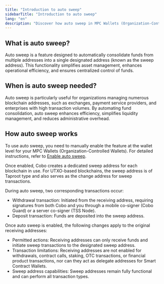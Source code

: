 ```yaml
---
title: "Introduction to auto sweep"
sidebarTitle: "Introduction to auto sweep"
lang: "en"
description: "Discover how auto sweep in MPC Wallets (Organization-Controlled Wallets) consolidates funds, enhances efficiency, and simplifies operations for organizations managing multiple blockchain addresses."
---
```


## What is auto sweep?

Auto sweep is a feature designed to automatically consolidate funds from multiple addresses into a single designated address (known as the sweep address). This functionality simplifies asset management, enhances operational efficiency, and ensures centralized control of funds.

## When is auto sweep needed?

Auto sweep is particularly useful for organizations managing numerous blockchain addresses, such as exchanges, payment service providers, and enterprises with high transaction volumes. By automating fund consolidation, auto sweep enhances efficiency, simplifies liquidity management, and reduces administrative overhead.

## How auto sweep works

To use auto sweep, you need to manually enable the feature at the wallet level for your MPC Wallets (Organization-Controlled Wallets). For detailed instructions, refer to [Enable auto sweep](/en/portal/mpc-wallets/ocw/enable-auto-sweep).

Once enabled, Cobo creates a dedicated sweep address for each blockchain in use. For UTXO-based blockchains, the sweep address is of Taproot type and also serves as the change address for sweep transactions.

During auto sweep, two corresponding transactions occur:
- Withdrawal transaction: Initiated from the receiving address, requiring signatures from both Cobo and you through a mobile co-signer (Cobo Guard) or a server co-signer (TSS Node).
- Deposit transaction: Funds are deposited into the sweep address.

Once auto sweep is enabled, the following changes apply to the original receiving addresses:
- Permitted actions: Receiving addresses can only receive funds and initiate sweep transactions to the designated sweep address.
- Transaction limitations: Receiving addresses are not enabled for withdrawals, contract calls, staking, OTC transactions, or financial product transactions, nor can they act as delegate addresses for Smart Contract Wallets.
- Sweep address capabilities: Sweep addresses remain fully functional and can perform all transaction types.
